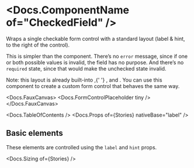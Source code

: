 


<Meta of={Stories} />

# <Docs.ComponentName of="CheckedField" />

Wraps a single checkable form control with a standard layout (label & hint, to
the right of the control).

This is simpler than the <Docs of="Field" /> component. There’s no `error`
message, since if one or both possible values is invalid, the field has no
purpose. And there’s no `required` state, since that would make the unchecked
state invalid.

<div>
  Note: this layout is already built-into <Docs of="Checkbox" />,{' '}
  <Docs of="Radio" />, and <Docs of="Switch" />. You can use this component to
  create a custom form control that behaves the same way.
</div>

<Docs.FauxCanvas>
  <CheckedField label="A label" hint="A hint" sizer={CheckedField.sizer.medium}>
    <Docs.FormControlPlaceholder tiny />
  </CheckedField>
</Docs.FauxCanvas>

<Docs.TableOfContents />
<Docs.Props of={Stories} nativeBase="label" />

## Basic elements

These elements are controlled using the `label` and `hint` props.

<Canvas of={Stories.Basic} sourceState="shown" />

<Docs.Sizing of={Stories} />
